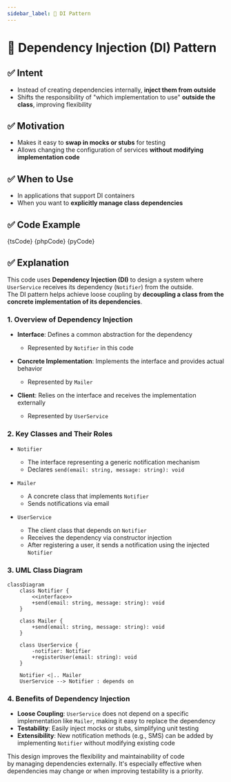 ```yaml
---
sidebar_label: 🧩 DI Pattern
---
```




# 🧩 Dependency Injection (DI) Pattern

## ✅ Intent

- Instead of creating dependencies internally, **inject them from outside**
- Shifts the responsibility of "which implementation to use" **outside the class**, improving flexibility

## ✅ Motivation

- Makes it easy to **swap in mocks or stubs** for testing
- Allows changing the configuration of services **without modifying implementation code**

## ✅ When to Use

- In applications that support DI containers
- When you want to **explicitly manage class dependencies**

## ✅ Code Example

<Tabs groupId="language">
  <TabItem value="ts" label="TypeScript">
    <CodeBlock language="ts">{tsCode}</CodeBlock>
  </TabItem>
  <TabItem value="php" label="PHP">
    <CodeBlock language="php">{phpCode}</CodeBlock>
  </TabItem>
  <TabItem value="python" label="Python">
    <CodeBlock language="python">{pyCode}</CodeBlock>
  </TabItem>
</Tabs>

## ✅ Explanation

This code uses **Dependency Injection (DI)** to design a system where `UserService` receives its dependency (`Notifier`) from the outside.  
The DI pattern helps achieve loose coupling by **decoupling a class from the concrete implementation of its dependencies**.

### 1. Overview of Dependency Injection

- **Interface**: Defines a common abstraction for the dependency

  - Represented by `Notifier` in this code

- **Concrete Implementation**: Implements the interface and provides actual behavior

  - Represented by `Mailer`

- **Client**: Relies on the interface and receives the implementation externally
  - Represented by `UserService`

### 2. Key Classes and Their Roles

- `Notifier`

  - The interface representing a generic notification mechanism
  - Declares `send(email: string, message: string): void`

- `Mailer`

  - A concrete class that implements `Notifier`
  - Sends notifications via email

- `UserService`
  - The client class that depends on `Notifier`
  - Receives the dependency via constructor injection
  - After registering a user, it sends a notification using the injected `Notifier`

### 3. UML Class Diagram

```mermaid
classDiagram
    class Notifier {
        <<interface>>
        +send(email: string, message: string): void
    }

    class Mailer {
        +send(email: string, message: string): void
    }

    class UserService {
        -notifier: Notifier
        +registerUser(email: string): void
    }

    Notifier <|.. Mailer
    UserService --> Notifier : depends on
```

### 4. Benefits of Dependency Injection

- **Loose Coupling**: `UserService` does not depend on a specific implementation like `Mailer`, making it easy to replace the dependency
- **Testability**: Easily inject mocks or stubs, simplifying unit testing
- **Extensibility**: New notification methods (e.g., SMS) can be added by implementing `Notifier` without modifying existing code

This design improves the flexibility and maintainability of code  
by managing dependencies externally. It's especially effective when dependencies may change or when improving testability is a priority.
